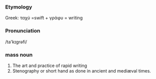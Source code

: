 ===Etymology===
Greek: &tau;&alpha;&chi;&#x1F7B; =swift + &gamma;&rho;&#x1F71;&phi;&upsilon; = writing
===Pronunciation===
/ta'k&#618;gr&#601;fi/
===mass noun===
#The art and practice of rapid writing
#Stenography or short hand as done in ancient and mediæval times.